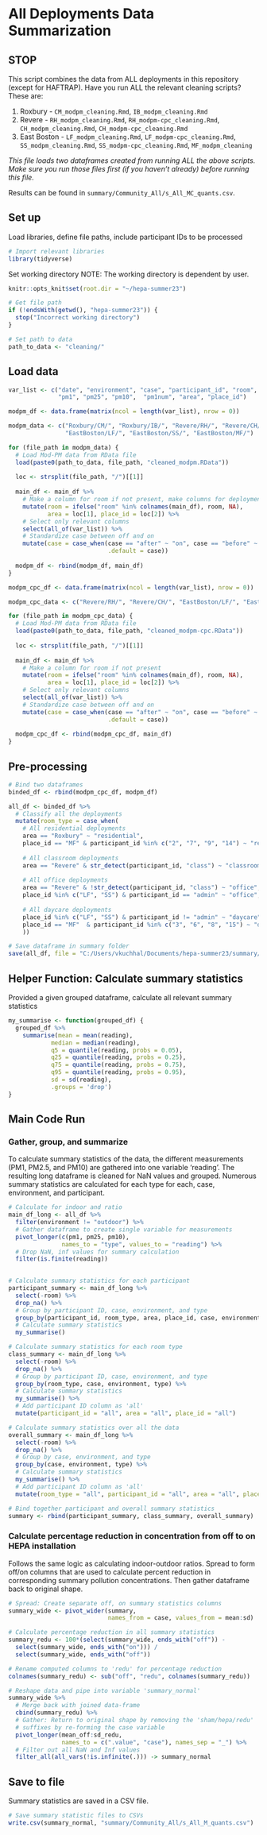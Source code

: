 # All Deployments Data Summarization

## STOP

This script combines the data from ALL deployments in this repository (except for HAFTRAP). Have you run ALL the relevant cleaning scripts? These are:

1. Roxbury - `CM_modpm_cleaning.Rmd`, `IB_modpm_cleaning.Rmd`
2. Revere - `RH_modpm_cleaning.Rmd`, `RH_modpm-cpc_cleaning.Rmd`, `CH_modpm_cleaning.Rmd`, `CH_modpm-cpc_cleaning.Rmd`
3. East Boston - `LF_modpm_cleaning.Rmd`, `LF_modpm-cpc_cleaning.Rmd`, `SS_modpm_cleaning.Rmd`, `SS_modpm-cpc_cleaning.Rmd`, `MF_modpm_cleaning`

*This file loads two dataframes created from running ALL the above scripts. Make sure you run those files first (if you haven't already) before running this file.*

Results can be found in `summary/Community_All/s_All_MC_quants.csv`.

## Set up
Load libraries, define file paths, include participant IDs to be processed
```r
# Import relevant libraries
library(tidyverse)
```

Set working directory
NOTE: The working directory is dependent by user. 
```r
knitr::opts_knit$set(root.dir = "~/hepa-summer23")
```

```r
# Get file path
if (!endsWith(getwd(), "hepa-summer23")) {
  stop("Incorrect working directory")
}
```

```r
# Set path to data
path_to_data <- "cleaning/"
```

## Load data
```r
var_list <- c("date", "environment", "case", "participant_id", "room",  
              "pm1", "pm25", "pm10",  "pm1num", "area", "place_id")

modpm_df <- data.frame(matrix(ncol = length(var_list), nrow = 0))

modpm_data <- c("Roxbury/CM/", "Roxbury/IB/", "Revere/RH/", "Revere/CH/",
                "EastBoston/LF/", "EastBoston/SS/", "EastBoston/MF/")

for (file_path in modpm_data) {
  # Load Mod-PM data from RData file
  load(paste0(path_to_data, file_path, "cleaned_modpm.RData"))
  
  loc <- strsplit(file_path, "/")[[1]]
  
  main_df <- main_df %>%
    # Make a column for room if not present, make columns for deployments
    mutate(room = ifelse("room" %in% colnames(main_df), room, NA),
           area = loc[1], place_id = loc[2]) %>%
    # Select only relevant columns
    select(all_of(var_list)) %>%
    # Standardize case between off and on
    mutate(case = case_when(case == "after" ~ "on", case == "before" ~ "off",
                            .default = case))
  
  modpm_df <- rbind(modpm_df, main_df)
}
```

```r
modpm_cpc_df <- data.frame(matrix(ncol = length(var_list), nrow = 0))

modpm_cpc_data <- c("Revere/RH/", "Revere/CH/", "EastBoston/LF/", "EastBoston/SS/")

for (file_path in modpm_cpc_data) {
  # Load Mod-PM data from RData file
  load(paste0(path_to_data, file_path, "cleaned_modpm-cpc.RData"))
  
  loc <- strsplit(file_path, "/")[[1]]
  
  main_df <- main_df %>%
    # Make a column for room if not present
    mutate(room = ifelse("room" %in% colnames(main_df), room, NA),
           area = loc[1], place_id = loc[2]) %>%
    # Select only relevant columns
    select(all_of(var_list)) %>%
    # Standardize case between off and on
    mutate(case = case_when(case == "after" ~ "on", case == "before" ~ "off",
                            .default = case))
                                 
  modpm_cpc_df <- rbind(modpm_cpc_df, main_df)
}
```

## Pre-processing
```r
# Bind two dataframes
binded_df <- rbind(modpm_cpc_df, modpm_df)
```

```r
all_df <- binded_df %>%
  # Classify all the deployments
  mutate(room_type = case_when(
    # All residential deployments
    area == "Roxbury" ~ "residential",
    place_id == "MF" & participant_id %in% c("2", "7", "9", "14") ~ "residential",
    
    # All classroom deployments
    area == "Revere" & str_detect(participant_id, "class") ~ "classroom",
    
    # All office deployments
    area == "Revere" & !str_detect(participant_id, "class") ~ "office",
    place_id %in% c("LF", "SS") & participant_id == "admin" ~ "office",
    
    # All daycare deployments
    place_id %in% c("LF", "SS") & participant_id != "admin" ~ "daycare",
    place_id == "MF"  & participant_id %in% c("3", "6", "8", "15") ~ "daycare",
    ))
```


```r
# Save dataframe in summary folder
save(all_df, file = "C:/Users/vkuchhal/Documents/hepa-summer23/summary/Community_All/all.RData")
```


## Helper Function: Calculate summary statistics
Provided a given grouped dataframe, calculate all relevant summary statistics
```r
my_summarise <- function(grouped_df) {
  grouped_df %>%
    summarise(mean = mean(reading),
            median = median(reading), 
            q5 = quantile(reading, probs = 0.05), 
            q25 = quantile(reading, probs = 0.25),
            q75 = quantile(reading, probs = 0.75),
            q95 = quantile(reading, probs = 0.95),
            sd = sd(reading),
            .groups = 'drop')
}
```


## Main Code Run
### Gather, group, and summarize
To calculate summary statistics of the data, the different measurements (PM1,  PM2.5, and PM10) are gathered into one variable 'reading'. The resulting long dataframe is cleaned for NaN values and grouped. Numerous summary statistics are calculated for each type for each, case, environment, and participant.

```r
# Calculate for indoor and ratio
main_df_long <- all_df %>%
  filter(environment != "outdoor") %>%
  # Gather dataframe to create single variable for measurements
  pivot_longer(c(pm1, pm25, pm10), 
               names_to = "type", values_to = "reading") %>%
  # Drop NaN, inf values for summary calculation
  filter(is.finite(reading))
  

# Calculate summary statistics for each participant
participant_summary <- main_df_long %>%
  select(-room) %>%
  drop_na() %>%
  # Group by participant ID, case, environment, and type
  group_by(participant_id, room_type, area, place_id, case, environment, type) %>%
  # Calculate summary statistics
  my_summarise()

# Calculate summary statistics for each room type
class_summary <- main_df_long %>%
  select(-room) %>%
  drop_na() %>%
  # Group by participant ID, case, environment, and type
  group_by(room_type, case, environment, type) %>%
  # Calculate summary statistics
  my_summarise() %>%
  # Add participant ID column as 'all'
  mutate(participant_id = "all", area = "all", place_id = "all")

# Calculate summary statistics over all the data
overall_summary <- main_df_long %>%
  select(-room) %>%
  drop_na() %>%
  # Group by case, environment, and type
  group_by(case, environment, type) %>%
  # Calculate summary statistics
  my_summarise() %>%
  # Add participant ID column as 'all'
  mutate(room_type = "all", participant_id = "all", area = "all", place_id = "all")
```

```r
# Bind together participant and overall summary statistics
summary <- rbind(participant_summary, class_summary, overall_summary)
```

### Calculate percentage reduction in concentration from off to on HEPA installation
Follows the same logic as calculating indoor-outdoor ratios. Spread to form 
off/on columns that are used to calculate percent reduction in corresponding
summary pollution concentrations. Then gather dataframe back to original shape.
```r
# Spread: Create separate off, on summary statistics columns
summary_wide <- pivot_wider(summary, 
                            names_from = case, values_from = mean:sd)

# Calculate percentage reduction in all summary statistics
summary_redu <- 100*(select(summary_wide, ends_with("off")) - 
  select(summary_wide, ends_with("on"))) / 
  select(summary_wide, ends_with("off"))

# Rename computed columns to 'redu' for percentage reduction
colnames(summary_redu) <- sub("off", "redu", colnames(summary_redu))

# Reshape data and pipe into variable 'summary_normal'
summary_wide %>%
  # Merge back with joined data-frame
  cbind(summary_redu) %>%
  # Gather: Return to original shape by removing the 'sham/hepa/redu'
  # suffixes by re-forming the case variable
  pivot_longer(mean_off:sd_redu, 
               names_to = c(".value", "case"), names_sep = "_") %>%
  # Filter out all NaN and Inf values
  filter_all(all_vars(!is.infinite(.))) -> summary_normal
```

## Save to file
Summary statistics are saved in a CSV file.
```r
# Save summary statistic files to CSVs
write.csv(summary_normal, "summary/Community_All/s_All_M_quants.csv")
```